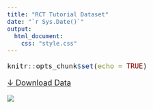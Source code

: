 ```yaml
---
title: "RCT Tutorial Dataset"
date: "`r Sys.Date()`"
output:
  html_document:
    css: "style.css"
---
```


<style type="text/css">
body, td {
   font-size: 18px;
}
code.r{
  font-size: 16px;
}
pre {
  font-size: 16px
}
</style>

```r
knitr::opts_chunk$set(echo = TRUE)
```

[&darr; Download Data](https://protectlab.org/en/datasets/rct-tutorial/rct-tutorial.zip) 

![](waves.jpg)
